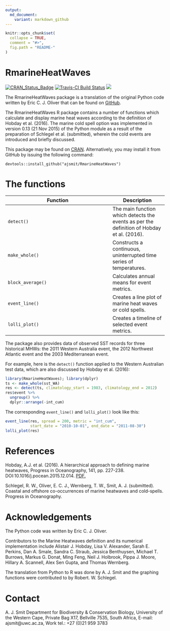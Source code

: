 ```yaml
---
output:
  md_document:
    variant: markdown_github
---
```


<!-- README.md is generated from README.Rmd. Please edit that file -->

```r
knitr::opts_chunk$set(
  collapse = TRUE,
  comment = "#>",
  fig.path = "README-"
)
```

# RmarineHeatWaves

[![CRAN_Status_Badge](http://www.r-pkg.org/badges/version/RmarineHeatWaves)](http://cran.r-project.org/package=RmarineHeatWaves)
[![Travis-CI Build Status](https://travis-ci.org/ajsmit/RmarineHeatWaves.svg?branch=master)](https://travis-ci.org/ajsmit/RmarineHeatWaves)
![](http://cranlogs.r-pkg.org/badges/grand-total/RmarineHeatWaves)


The RmarineHeatWaves package is a translation of the original Python code written 
by Eric C. J. Oliver that can be found on [GitHub](https://github.com/ecjoliver/marineHeatWaves).

The RmarineHeatWaves R package contains a number of functions which calculate 
and display marine heat waves according to the definition of Hobday et al. (2016). 
The marine cold spell option was implemented in version 0.13 (21 Nov 2015) of the 
Python module as a result of the preparation of Schlegel et al. (submitted), wherein
the cold events are introduced and briefly discussed.

This package may be found on [CRAN](https://cran.r-project.org/web/packages/RmarineHeatWaves/index.html). 
Alternatively, you may install it from GitHub by issuing the following command:

`devtools::install_github("ajsmit/RmarineHeatWaves")`

# The functions

|Function             |Description|
|---------------------|-----------|
|`detect()`           |The main function which detects the events as per the definition of Hobday et al. (2016).|
|`make_whole()`       |Constructs a continuous, uninterrupted time series of temperatures.|
|`block_average()`    |Calculates annual means for event metrics.|
|`event_line()`       |Creates a line plot of marine heat waves or cold spells.|
|`lolli_plot()`       |Creates a timeline of selected event metrics.|

The package also provides data of observed SST records for three historical MHWs: 
the 2011 Western Australia event, the 2012 Northwest Atlantic event and the 
2003 Mediterranean event.

For example, here is the `detect()` function applied to the Western Australian test data,
which are also discussed by Hobday et al. (2016):
```r
library(RmarineHeatWaves); library(dplyr)
ts <- make_whole(sst_WA)
res <- detect(ts, climatology_start = 1983, climatology_end = 2012)
res$event %>% 
  ungroup() %>%
  dplyr::arrange(-int_cum)
```

The corresponding `event_line()` and `lolli_plot()` look like this:

```r
event_line(res, spread = 200, metric = "int_cum",
           start_date = "2010-10-01", end_date = "2011-08-30")
lolli_plot(res)
```

# References

Hobday, A.J. et al. (2016). A hierarchical approach to defining marine heatwaves, Progress in Oceanography, 141, pp. 227-238. DOI:10.1016/j.pocean.2015.12.014. [PDF.](http://passage.phys.ocean.dal.ca/~olivere/docs/Hobdayetal_2016_PO_HierarchMHWDefn.pdf)

Schlegel, R. W., Oliver, E. C. J., Wernberg, T. W., Smit, A. J. (submitted). Coastal and offshore co-occurrences of marine heatwaves and cold-spells. Progress in Oceanography.

# Acknowledgements

The Python code was written by Eric C. J. Oliver.

Contributors to the Marine Heatwaves definition and its numerical implementation include Alistair J. Hobday, Lisa V. Alexander, Sarah E. Perkins, Dan A. Smale, Sandra C. Straub, Jessica Benthuysen, Michael T. Burrows, Markus G. Donat, Ming Feng, Neil J. Holbrook, Pippa J. Moore, Hillary A. Scannell, Alex Sen Gupta, and Thomas Wernberg.

The translation from Python to R was done by A. J. Smit and the graphing functions were contributed to by Robert. W. Schlegel.

# Contact

A. J. Smit
Department for Biodiversity & Conservation Biology, University of the Western Cape,
Private Bag X17,  Bellville 7535, South Africa,  E-mail: ajsmit@uwc.ac.za,
Work tel.: +27 (0)21 959 3783
